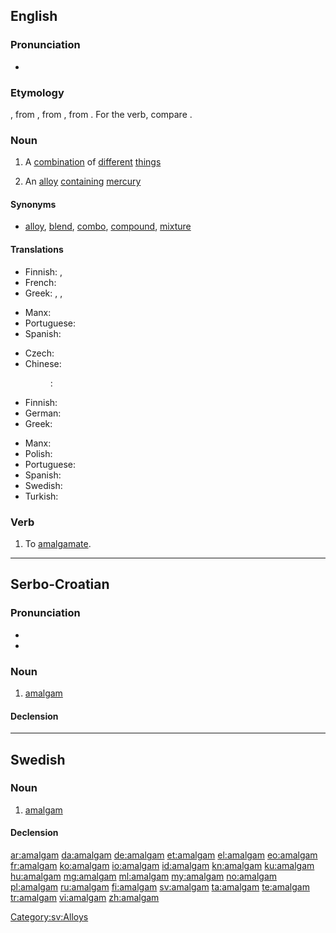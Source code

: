 {{also|Amalgam|amalgám}}
==English==
{{wikipedia}}

===Pronunciation===
* {{IPA|/əˈmæːl.ɡəm/}}

===Etymology===
{{etyl|ML.|en}} {{term|amalgama||mercury alloy|lang=la}}, from {{etyl|grc|en}} {{term|μάλαγμα|tr=malagma||gold|lang=grc}}, from {{term|μαλάσσω|tr=malassō||to soften|lang=grc}}, from {{term|μαλακός|tr=malakos||soft|lang=grc}}. For the verb, compare {{etyl|fr|-}} {{term|amalgamer|lang=fr}}.

===Noun===
{{en-noun|pl=amalgams}}

# A [[combination]] of [[different]] [[thing]]s
# {{context|metallurgy|lang=en}} An [[alloy]] [[contain]]ing [[mercury]]

====Synonyms====
* [[alloy]], [[blend]], [[combo]], [[compound]], [[mixture]]

====Translations====
{{trans-top|a combination of things}}
* Finnish: {{t-|fi|sekoitus}}, {{t+|fi|yhdistelmä}}
* French: {{t+|fr|amalgame|m}}
* Greek: {{t+|el|αμάλγαμα|n|tr=amálgama}}, {{t+|el|κράμα|n|tr=kráma}}, {{t+|el|σύμφυρμα|n|tr=sýmfyrma}}
{{trans-mid}}
* Manx: {{t-|gv|co-lheian|m}}
* Portuguese: {{t+|pt|amálgama|c}}
* Spanish: {{t-|es|amalgama|f}}
{{trans-bottom}}

{{trans-top|alloy containing mercury}}
* Czech: {{t-|cs|amalgám|m}}
* Chinese:
*: {{ttbc|cmn}}: {{t|cmn|汞齐||tr=gǒngjì}}
* Finnish: {{t+|fi|amalgaami}}
* German: {{t-|de|Amalgam|n}}
* Greek: {{t+|el|αμάλγαμα|n|tr=amálgama}}
{{trans-mid}}
* Manx: {{t-|gv|co-lheian|m}}
* Polish: {{t-|pl|amalgamat|m}}
* Portuguese: {{t|pt|amálgama|c}}
* Spanish: {{t-|es|amalgama|f}}
* Swedish: {{t+|sv|amalgam|n}}
* Turkish: {{t+|tr|malgama}}
{{trans-bottom}}

===Verb===
{{en-verb}}

# {{context|archaic|ambitransitive|lang=en}} To [[amalgamate]].
#: {{rfquotek|Boyle}}
#: {{rfquotek|Ben Jonson}}

----

==Serbo-Croatian==

===Pronunciation===
* {{IPA|/amǎlɡaːm/|lang=sh}}
* {{hyphenation|a|mal|gam}}

===Noun===
{{sh-noun|g=m|head=amàlgām|r|амалгам|ама̀лга̄м}}

# [[#English|amalgam]]

====Declension====
{{sh-decl-noun
|amàlgām|amalgami
|amalgáma|amalgama
|amalgamu|amalgamima
|amalgam|amalgame
|amalgame|amalgami
|amalgamu|amalgamima
|amalgamom|amalgamima
}}

----

==Swedish==
{{wikipedia|lang=sv}}

===Noun===
{{sv-noun|n}}

# [[#English|amalgam]]

====Declension====
{{sv-noun-unc-irreg-n|2=amalgamet}}

[[Category:sv:Alloys]]

[[ar:amalgam]]
[[da:amalgam]]
[[de:amalgam]]
[[et:amalgam]]
[[el:amalgam]]
[[eo:amalgam]]
[[fr:amalgam]]
[[ko:amalgam]]
[[io:amalgam]]
[[id:amalgam]]
[[kn:amalgam]]
[[ku:amalgam]]
[[hu:amalgam]]
[[mg:amalgam]]
[[ml:amalgam]]
[[my:amalgam]]
[[no:amalgam]]
[[pl:amalgam]]
[[ru:amalgam]]
[[fi:amalgam]]
[[sv:amalgam]]
[[ta:amalgam]]
[[te:amalgam]]
[[tr:amalgam]]
[[vi:amalgam]]
[[zh:amalgam]]